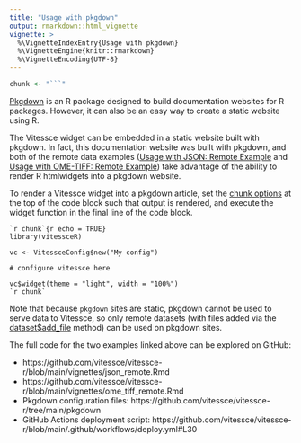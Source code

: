 ```yaml
---
title: "Usage with pkgdown"
output: rmarkdown::html_vignette
vignette: >
  %\VignetteIndexEntry{Usage with pkgdown}
  %\VignetteEngine{knitr::rmarkdown}
  %\VignetteEncoding{UTF-8}
---
```


```r
chunk <- "```"
```

[Pkgdown](https://pkgdown.r-lib.org/) is an R package designed to build documentation websites for R packages.
However, it can also be an easy way to create a static website using R.

The Vitessce widget can be embedded in a static website built with pkgdown. In fact, this documentation website was built with pkgdown, and both of the remote data examples ([Usage with JSON: Remote Example](./json_remote.html) and [Usage with OME-TIFF: Remote Example](./ome_tiff_remote.html)) take advantage of the ability to render R htmlwidgets into a pkgdown website.

To render a Vitessce widget into a pkgdown article, set the [chunk options](https://r4ds.had.co.nz/r-markdown.html#chunk-options) at the top of the code block such that output is rendered, and execute the widget function in the final line of the code block.

    `r chunk`{r echo = TRUE}
    library(vitessceR)
    
    vc <- VitessceConfig$new("My config")
    
    # configure vitessce here
    
    vc$widget(theme = "light", width = "100%")
    `r chunk`

Note that because `pkgdown` sites are static, pkgdown cannot be used to serve data to Vitessce, so only remote datasets (with files added via the [dataset$add_file](../reference/VitessceConfigDataset.html#method-add_file) method) can be used on pkgdown sites.

The full code for the two examples linked above can be explored on GitHub:

* https://github.com/vitessce/vitessce-r/blob/main/vignettes/json_remote.Rmd
* https://github.com/vitessce/vitessce-r/blob/main/vignettes/ome_tiff_remote.Rmd
* Pkgdown configuration files: https://github.com/vitessce/vitessce-r/tree/main/pkgdown
* GitHub Actions deployment script: https://github.com/vitessce/vitessce-r/blob/main/.github/workflows/deploy.yml#L30

